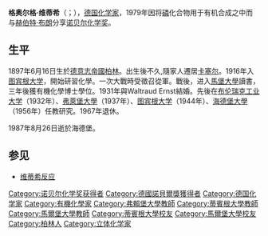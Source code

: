 {{noteTA
|1=zh-cn:维蒂希;zh-tw:威悌
}}
{{Unreferenced |time=2008-02-15T18:18:16+00:00 }}
'''格奥尔格·维蒂希'''（{{lang-de|Georg Wittig}}；{{bd|1897年|6月16日|1987年|8月26日|catIdx=Wittig, Georg}}），[[德国|德国]][[化学家|化学家]]，1979年因将[[磷|磷]]化合物用于有机合成之中而与[[赫伯特·布朗|赫伯特·布朗]]分享[[诺贝尔化学奖|诺贝尔化学奖]]。

==生平==
1897年6月16日生於[[德意志帝國|德意志帝國]][[柏林|柏林]]。出生後不久,隨家人遷居[[卡塞尔市|卡塞尔]]。1916年入[[图宾根大学|图宾根大学]]，開始研習化學。一次大戰時受徵召從軍。戰後，进入[[馬堡大學|馬堡大學]]讀書，三年後獲有機化學博士學位。1931年與Waltraud Ernst結婚。先後在[[布伦瑞克工业大学|布伦瑞克工业大学]]（1932年）、[[弗萊堡大學|弗萊堡大學]]（1937年）、[[图宾根大学|图宾根大学]]（1944年）、[[海德堡大學|海德堡大學]]（1956年）任教研究。1967年退休。

1987年8月26日逝於海德堡。

==参见==
*[[维蒂希反应|维蒂希反应]]

{{Germany-scientist-stub}}
{{诺贝尔化学奖获得者}}
{{Authority control}}

{{DEFAULTSORT:Wittig, Georg}}
[[Category:诺贝尔化学奖获得者|Category:诺贝尔化学奖获得者]]
[[Category:德國諾貝爾獎獲得者|Category:德國諾貝爾獎獲得者]]
[[Category:德国化学家|Category:德国化学家]]
[[Category:有機化學家|Category:有機化學家]]
[[Category:弗賴堡大學教師|Category:弗賴堡大學教師]]
[[Category:蒂賓根大學教師|Category:蒂賓根大學教師]]
[[Category:馬爾堡大學教師|Category:馬爾堡大學教師]]
[[Category:蒂賓根大學校友|Category:蒂賓根大學校友]]
[[Category:馬爾堡大學校友|Category:馬爾堡大學校友]]
[[Category:柏林人|Category:柏林人]]
[[Category:立体化学家|Category:立体化学家]]